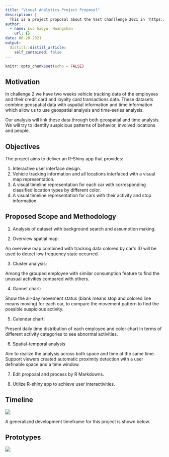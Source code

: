 ```yaml
---
title: "Visual Analytics Project Proposal"
description: |
  This is a project proposal about the Vast Chanllenge 2021 in 'https://vast-challenge.github.io/2021/'
author:
  - name: Luo haoyu, Huangshan
    url: {}
date: 06-20-2021
output:
  distill::distill_article:
    self_contained: false
---
```



```r
knitr::opts_chunk$set(echo = FALSE)
```



## Motivation

In challenge 2 we have two weeks vehicle tracking data of the employees and their credit card and loyalty card transactions data. These datasets combine geospatial data with aspatial information and time information which allow us to use geospatial analysis and time-series analysis.

Our analysis will link these data through both geospatial and time analysis. We will try to identify suspicious patterns of behavior, involved locations and people.

## Objectives

The project aims to deliver an R-Shiny app that provides:

1. Interactive user interface design.
2. Vehicle tracking information and all locations interfaced with a visual map representation.
3. A visual timeline representation for each car with corresponding classified location types by different color.
4. A visual timeline representation for cars with their activity and stop information.

## Proposed Scope and Methodology

1. Analysis of dataset with background search and assumption making.

2. Overview spatial map:

  An overview map combined with tracking data colored by car&#39;s ID will be used to detect low frequency state occurred.

3. Cluster analysis:

  Among the grouped employee with similar consumption feature to find the unusual activities compared with others.

4. Gannet chart:

Show the all-day movement status (blank means stop and colored line means moving) for each car, to compare the movement pattern to find the possible suspicious activity.

5. Calendar chart:

  Present daily time distribution of each employee and color chart in terms of different activity categories to see abnormal activities.

6. Spatial-temporal analysis

  Aim to realize the analysis across both space and time at the same time. Support viewers created automatic proximity detection with a user definable space and a time window.

7. Edit proposal and process by R Markdowns.

8. Utilize R-shiny app to achieve user interactivities.

## Timeline

![](R1.png)

A generalized development timeframe for this project is shown below.

## Prototypes

![](R2.png)




